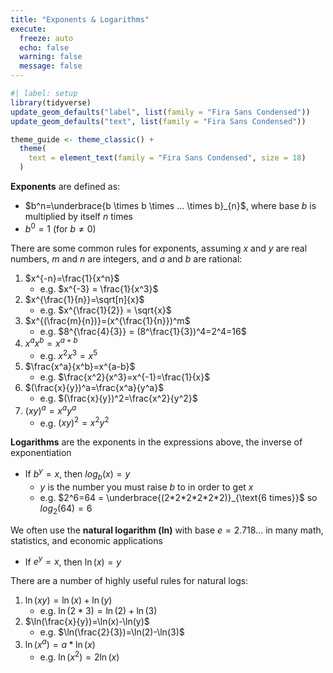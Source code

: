 ```yaml
---
title: "Exponents & Logarithms"
execute:
  freeze: auto
  echo: false
  warning: false
  message: false
---
```


```r
#| label: setup
library(tidyverse)
update_geom_defaults("label", list(family = "Fira Sans Condensed"))
update_geom_defaults("text", list(family = "Fira Sans Condensed"))

theme_guide <- theme_classic() + 
  theme(
    text = element_text(family = "Fira Sans Condensed", size = 18)
  )

```

**Exponents** are defined as:

- $b^n=\underbrace{b \times b \times ... \times b}_{n}$, where base $b$ is multiplied by itself $n$ times
- $b^0=1$ (for $b \neq 0$)

There are some common rules for exponents, assuming $x$ and $y$ are real numbers, $m$ and $n$ are integers, and $a$ and $b$ are rational:

1. $x^{-n}=\frac{1}{x^n}$
    - e.g. $x^{-3} = \frac{1}{x^3}$
2. $x^{\frac{1}{n}}=\sqrt[n]{x}$
    - e.g. $x^{\frac{1}{2}} = \sqrt{x}$
3. $x^{(\frac{m}{n})}=(x^{\frac{1}{n}})^m$
    - e.g. $8^{\frac{4}{3}} = (8^\frac{1}{3})^4=2^4=16$
4. $x^{a}x^b=x^{a+b}$
    - e.g. $x^2x^3=x^5$
5. $\frac{x^a}{x^b}=x^{a-b}$
    - e.g. $\frac{x^2}{x^3}=x^{-1}=\frac{1}{x}$
6. $(\frac{x}{y})^a=\frac{x^a}{y^a}$
    - e.g. $(\frac{x}{y})^2=\frac{x^2}{y^2}$
7. $(xy)^a=x^ay^a$
    - e.g. $(xy)^2=x^2y^2$

**Logarithms** are the exponents in the expressions above, the inverse of exponentiation

- If $b^y=x$, then $log_b(x)= y$
  - $y$ is the number you must raise $b$ to in order to get $x$
  - e.g. $2^6=64 = \underbrace{(2*2*2*2*2*2)}_{\text{6 times}}$ so $log_2(64)=6$

We often use the **natural logarithm (ln)** with base $e=2.718...$ in many math, statistics, and economic applications

- If $e^y=x$, then $\ln(x) = y$

There are a number of highly useful rules for natural logs:

1. $\ln(xy)=\ln(x)+\ln(y)$
    - e.g. $\ln(2*3)=\ln(2)+\ln(3)$
2. $\ln(\frac{x}{y})=\ln(x)-\ln(y)$
    - e.g. $\ln(\frac{2}{3})=\ln(2)-\ln(3)$
3. $\ln(x^a)=a*\ln(x)$
    - e.g. $\ln(x^2)=2\ln(x)$